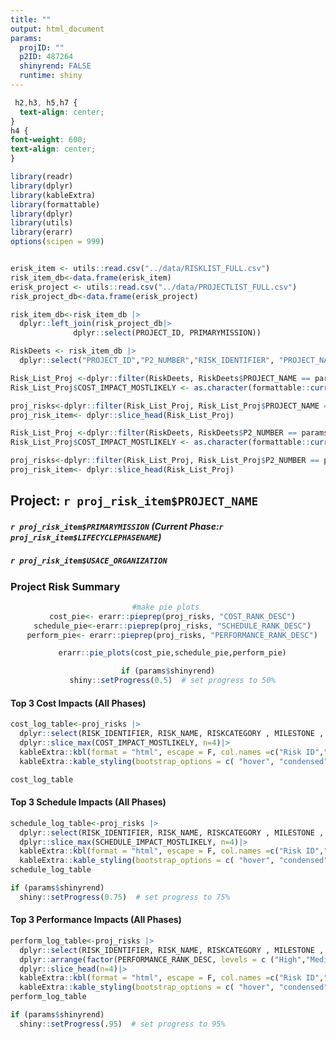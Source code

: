 ```yaml
---
title: ""
output: html_document
params:
  projID: ""
  p2ID: 487264
  shinyrend: FALSE
  runtime: shiny
---
```


```css
 h2,h3, h5,h7 {
  text-align: center;
}
h4 {
font-weight: 600;
text-align: center;
}
```

```r
library(readr)
library(dplyr) 
library(kableExtra) 
library(formattable)
library(dplyr)
library(utils)
library(erarr)
options(scipen = 999)


erisk_item <- utils::read.csv("../data/RISKLIST_FULL.csv")
risk_item_db<-data.frame(erisk_item)
erisk_project <- utils::read.csv("../data/PROJECTLIST_FULL.csv")
risk_project_db<-data.frame(erisk_project)

risk_item_db<-risk_item_db |>
  dplyr::left_join(risk_project_db|>
              dplyr::select(PROJECT_ID, PRIMARYMISSION))

RiskDeets <- risk_item_db |>
  dplyr::select("PROJECT_ID","P2_NUMBER","RISK_IDENTIFIER", "PROJECT_NAME","RISK_NAME","RISKCATEGORY","RISK_STATEMENT" ,"LIFECYCLEPHASENAME","MILESTONE","LIKELIHOOD","DISCIPLINE", "PERFORMANCEIMPACT", "PERFORMANCE_RANK_DESC", "PERFORMANCEIMPACT_RISK_RANKING","COST_IMPACT_MOSTLIKELY", "COST_RANK_DESC","COST_RISK_RANKING", "SCHEDULE_IMPACT_MOSTLIKELY", "SCHEDULE_RANK_DESC", "SCHEDULE_RISK_RANKING", "PRIMARYMISSION", "USACE_ORGANIZATION")

```



```r
Risk_List_Proj <-dplyr::filter(RiskDeets, RiskDeets$PROJECT_NAME == params$projID | RiskDeets$P2_NUMBER == params$p2ID)
Risk_List_Proj$COST_IMPACT_MOSTLIKELY <- as.character(formattable::currency(Risk_List_Proj$COST_IMPACT_MOSTLIKELY))

proj_risks<-dplyr::filter(Risk_List_Proj, Risk_List_Proj$PROJECT_NAME == params$projID)
proj_risk_item<- dplyr::slice_head(Risk_List_Proj)

```

```r
Risk_List_Proj <-dplyr::filter(RiskDeets, RiskDeets$P2_NUMBER == params$p2ID)
Risk_List_Proj$COST_IMPACT_MOSTLIKELY <- as.character(formattable::currency(Risk_List_Proj$COST_IMPACT_MOSTLIKELY))

proj_risks<-dplyr::filter(Risk_List_Proj, Risk_List_Proj$P2_NUMBER == params$p2ID)
proj_risk_item<- dplyr::slice_head(Risk_List_Proj)
```




## Project: `r proj_risk_item$PROJECT_NAME`
##### `r proj_risk_item$PRIMARYMISSION` (Current Phase:`r proj_risk_item$LIFECYCLEPHASENAME`)
##### `r proj_risk_item$USACE_ORGANIZATION`

### Project Risk Summary 
<center>
```r
#make pie plots 
  cost_pie<- erarr::pieprep(proj_risks, "COST_RANK_DESC")
  schedule_pie<-erarr::pieprep(proj_risks, "SCHEDULE_RANK_DESC")
  perform_pie<- erarr::pieprep(proj_risks, "PERFORMANCE_RANK_DESC")

  erarr::pie_plots(cost_pie,schedule_pie,perform_pie)

```

```r
if (params$shinyrend)
  shiny::setProgress(0.5)  # set progress to 50%
```

</center>

#### Top 3 Cost Impacts (All Phases)
``` r
cost_log_table<-proj_risks |>
  dplyr::select(RISK_IDENTIFIER, RISK_NAME, RISKCATEGORY , MILESTONE , LIKELIHOOD, COST_IMPACT_MOSTLIKELY) |>
  dplyr::slice_max(COST_IMPACT_MOSTLIKELY, n=4)|>
  kableExtra::kbl(format = "html", escape = F, col.names =c("Risk ID","Risk Name","Risk Category","Project Milestone","Likelihood", "Cost Impact"), align="clcccc", row.names = FALSE)|>
  kableExtra::kable_styling(bootstrap_options = c( "hover", "condensed", "responsive"))

cost_log_table
```

#### Top 3 Schedule Impacts (All Phases)
``` r
schedule_log_table<-proj_risks |>
  dplyr::select(RISK_IDENTIFIER, RISK_NAME, RISKCATEGORY , MILESTONE , LIKELIHOOD, SCHEDULE_IMPACT_MOSTLIKELY) |>
  dplyr::slice_max(SCHEDULE_IMPACT_MOSTLIKELY, n=4)|>
  kableExtra::kbl(format = "html", escape = F, col.names =c("Risk ID","Risk Name","Risk Category","Project Milestone","Likelihood", "Schedule Impact (Days)"), align="clcccc", row.names = FALSE)|>
  kableExtra::kable_styling(bootstrap_options = c( "hover", "condensed", "responsive"))
schedule_log_table
```

```r
if (params$shinyrend)
  shiny::setProgress(0.75)  # set progress to 75%
```

#### Top 3 Performance Impacts (All Phases)
``` r
perform_log_table<-proj_risks |>
  dplyr::select(RISK_IDENTIFIER, RISK_NAME, RISKCATEGORY , MILESTONE , LIKELIHOOD, PERFORMANCE_RANK_DESC) |>
  dplyr::arrange(factor(PERFORMANCE_RANK_DESC, levels = c ("High","Medium","Low","Opportunity"))) |>
  dplyr::slice_head(n=4)|>
  kableExtra::kbl(format = "html", escape = F, col.names =c("Risk ID","Risk Name","Risk Category","Project Milestone","Likelihood", "Performance Impact"), align="clcccc", row.names = FALSE)|>
  kableExtra::kable_styling(bootstrap_options = c( "hover", "condensed", "responsive"))
perform_log_table
```

```r
if (params$shinyrend)
  shiny::setProgress(.95)  # set progress to 95%
```

